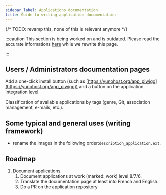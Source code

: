 ```yaml
---
sidebar_label: Applications documentation
title: Guide to writing application documentation
---
```


{/* TODO: revamp this, none of this is relevant anymore */}

:::caution
This section is being worked on and is outdated.
Please read the accurate informations [here](/contribute/packaging_apps/doc) while we rewrite this page.

:::

## Users / Administrators documentation pages

Add a one-click install button (such as [https://yunohost.org/app_piwigo](https://yunohost.org/app_piwigo)) and a button on the application integration level.

Classification of available applications by tags (genre, Git, association management, e-mails, etc.).

## Some typical and general uses (writing framework)

- rename the images in the following order:`description_application.ext`.

## Roadmap

1. Document applications.
   1. Document applications at work (marked: work) level 8/7/6.
   2. Translate the documentation page at least into French and English.
   3. Do a PR on the application repository
